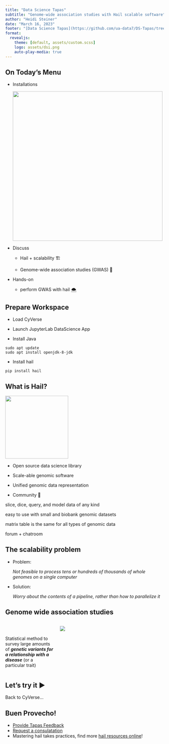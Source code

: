 ```yaml
---
title: "Data Science Tapas"
subtitle: "Genome-wide association studies with Hail scalable software"
author: "Heidi Steiner"
date: "March 16, 2023"
footer: "[Data Science Tapas](https://github.com/ua-data7/DS-Tapas/tree/main/Workshops/Spring2023/2023-Mar-16)"
format:
  revealjs:
    theme: [default, assets/custom.scss]
    logo: assets/dsi.png
    auto-play-media: true
---
```


## On Today's Menu

-   Installations

    ![](assets/images/PoweredbyCyverse_Logo.png){width="476"}

-   Discuss

    -   Hail + scalability 🏗️

    -   Genome-wide association studies (GWAS) 🧬

-   Hands-on

    -   perform GWAS with hail 🌨️

## Prepare Workspace

-   Load CyVerse

-   Launch JupyterLab DataScience App

-   Install Java

<!-- -->

```         
sudo apt update
sudo apt install openjdk-8-jdk
```

-   Install hail

<!-- -->

```         
pip install hail
```

## What is Hail?

![](assets/images/image-2094204328.png){fig-align="center" width="200"}

-   Open source data science library

-   Scale-able genomic software

-   Unified genomic data representation

-   Community 🤗

::: notes
slice, dice, query, and model data of any kind

easy to use with small and biobank genomic datasets

matrix table is the same for all types of genomic data

forum + chatroom
:::

## The scalability problem

-   Problem:

    *Not feasible to process tens or hundreds of thousands of whole genomes on a single computer*

-   Solution:

    *Worry about the contents of a pipeline, rather than how to parallelize it*

## Genome wide association studies

::: columns
::: {.column width="30%"}
\

Statistical method to survey large amounts of ***genetic variants for a relationship with a disease*** (or a particular trait)
:::

::: {.column width="65%"}
![](assets/images/gwas.png){fig-align="center"}
:::
:::

## Let's try it ▶️ {.demo}

Back to CyVerse...

## Buen Provecho!

-   [Provide Tapas Feedback](https://uarizona.co1.qualtrics.com/jfe/form/SV_dmxCZsorVVr5lA2)
-   [Request a consulatation](https://uarizona.co1.qualtrics.com/jfe/form/SV_7V8weDrKwCMbXCK)
-   Mastering hail takes practices, find more [hail resources online](https://hail.is/docs/0.2/index.html)!
